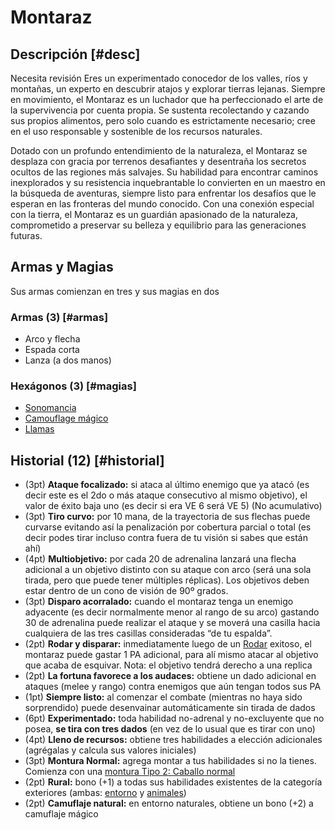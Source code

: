 
# Montaraz

<Bleed>
  <Screenshot src={archerPic} alt="placeholder" full />
</Bleed>

## Descripción [#desc]

<Callout type="warning" emoji="🔎">
  Necesita revisión
</Callout>
Eres un experimentado conocedor de los valles, ríos y montañas, un experto en descubrir
atajos y explorar tierras lejanas. Siempre en movimiento, el Montaraz es un luchador
que ha perfeccionado el arte de la supervivencia por cuenta propia. Se sustenta recolectando
y cazando sus propios alimentos, pero solo cuando es estrictamente necesario; cree
en el uso responsable y sostenible de los recursos naturales.

Dotado con un profundo entendimiento de la naturaleza, el Montaraz se desplaza con gracia por terrenos desafiantes y desentraña los secretos ocultos de las regiones más salvajes. Su habilidad para encontrar caminos inexplorados y su resistencia inquebrantable lo convierten en un maestro en la búsqueda de aventuras, siempre listo para enfrentar los desafíos que le esperan en las fronteras del mundo conocido. Con una conexión especial con la tierra, el Montaraz es un guardián apasionado de la naturaleza, comprometido a preservar su belleza y equilibrio para las generaciones futuras.

## Armas y Magias

Sus armas comienzan en tres y sus magias en dos

### Armas (3) [#armas]

- Arco y flecha
- Espada corta
- Lanza (a dos manos)

### Hexágonos (3) [#magias]

- [Sonomancia](/docs/list-hexagons/e02)
- [Camouflage mágico](/docs/list-hexagons/e07L1)
- [Llamas](/docs/list-hexagons/e01L1)

## Historial (12) [#historial]

- (3pt) **Ataque focalizado:** <Pill type="p"/> si ataca al último enemigo que ya atacó (es decir este es el 2do o más ataque consecutivo al mismo objetivo), el valor de éxito baja uno (es decir si era VE 6 será VE 5) (No acumulativo)
- (3pt) **Tiro curvo:** <Pill type="s"/><Pill type="u"/> por 10 mana, de la trayectoria de sus flechas puede curvarse evitando así la penalización por cobertura parcial o total (es decir podes tirar incluso contra fuera de tu visión si sabes que están ahí)
- (4pt) **Multiobjetivo:** <Pill type="s"/> por cada 20 de adrenalina lanzará una flecha adicional a un objetivo distinto con su ataque con arco (será una sola tirada, pero que puede tener múltiples réplicas). Los objetivos deben estar dentro de un cono de visión de 90º grados.
- (3pt) **Disparo acorralado:** <Pill type="s"/> cuando el montaraz tenga un enemigo adyacente (es decir normalmente menor al rango de su arco) gastando 30 de adrenalina puede realizar el ataque y se moverá una casilla hacia cualquiera de las tres casillas consideradas “de tu espalda”.
- (2pt) **Rodar y disparar:** <Pill type="s"/> inmediatamente luego de un [Rodar](/docs/ruling-combat/05#5-5) exitoso, el montaraz puede gastar 1 PA adicional, para alí mismo atacar al objetivo que acaba de esquivar. Nota: el objetivo tendrá derecho a una replica
- (2pt) **La fortuna favorece a los audaces:** <Pill type="p"/> obtiene un dado adicional en ataques (melee y rango) contra enemigos que aún tengan todos sus PA
- (1pt) **Siempre listo:** <Pill type="c"/> al comenzar el combate (mientras no haya sido sorprendido) puede desenvainar automáticamente sin tirada de dados
- (6pt) **Experimentado:** <Pill type="p"/><Pill type="u"/> toda habilidad no-adrenal y no-excluyente que no posea, **se tira con tres dados** (en vez de lo usual que es tirar con uno)
- (4pt) **Lleno de recursos:** obtiene tres habilidades a elección adicionales (agrégalas y calcula sus valores iniciales)
- (3pt) **Montura Normal:** <Pill type="u"/> agrega montar a tus habilidades si no la tienes. Comienza con una [montura Tipo 2: Caballo normal](/docs/list-annex/mounts)
- (2pt) **Rural:** bono (+1) a todas sus habilidades existentes de la categoría exteriores (ambas: [entorno](/docs/list-skills/individual#cat-ext-entorno) y [animales](/docs/list-skills/individual#cat-ext-animales))
- (2pt) **Camuflaje natural:** <Pill type="c"/><Pill type="u"/> en entorno naturales, obtiene un bono (+2) a camuflaje mágico
